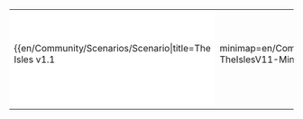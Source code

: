 {{en/Community/Scenarios/Scenarios by size}}

{|
|-
|style="border:none;background:white"|

{{en/Community/Scenarios/Scenario|title=The Isles v1.1
|minimap=en/Community/Scenarios/Scn-TheIslesV11-Minimap.png
|screenshot=en/Community/Scenarios/Scn-TheIslesV11-Screenshot.png
|description=A sub-tropical scenario with many different-sized islands.
|difficulty=Normal
|setting=[[en/Manual/Climates]]
|size=1024x1024
|relief=Flat
|towns=High
|industries=Normal
|realworld=No
|version=0.4.8+
|author=thebrightside
|download_url=http://www.tt-forums.net/download.php?id=66220
}}

|-
|style="border:none;background:white"|


|-
|style="border:none;background:white"|


|-
|}